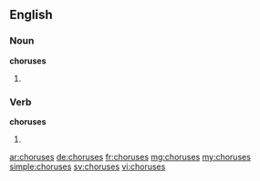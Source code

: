 ==English==

===Noun===
'''choruses'''

# {{plural of|chorus}}

===Verb===
'''choruses'''

# {{third-person singular of|chorus}}

[[ar:choruses]]
[[de:choruses]]
[[fr:choruses]]
[[mg:choruses]]
[[my:choruses]]
[[simple:choruses]]
[[sv:choruses]]
[[vi:choruses]]